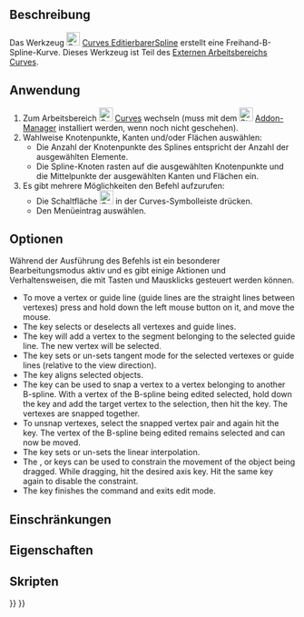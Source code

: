 <languages/>

<div class="mw-translate-fuzzy">
{{Docnav/de
|[[Curves_Line/de|Linie]]
|[[Curves_ExtendCurve/de|KurveVerlängern]]
|[[Curves_Workbench/de|Curves]]
|IconL=Curves_Line.svg
|IconR=Curves_ExtendCurve.svg
|IconC=Curves_workbench_icon.svg
}}
</div>

{{GuiCommand/de
|Name=Curves EditableSpline
|Name/de=Curves EditierbarerSpline
|MenuLocation=Curves → Freehand BSpline
|Workbenches=[[Curves_Workbench/de|Curves]]
}}

<span id="Description"></span>
==Beschreibung==

Das Werkzeug [[Image:Curves_EditableSpline.svg|24px]] [[Curves_EditableSpline|Curves EditierbarerSpline]] erstellt eine Freihand-B-Spline-Kurve. Dieses Werkzeug ist Teil des [[external workbenches/de|Externen Arbeitsbereichs]] [[Curves Workbench/de|Curves]].

<span id="Usage"></span>
==Anwendung==

# Zum Arbeitsbereich [[Image:Curves_workbench_icon.svg|24px]] [[Curves_Workbench/de|Curves]] wechseln (muss mit dem  [[Image:Std_AddonMgr.svg|24px]] [[Std_AddonMgr/de|Addon-Manager]] installiert werden, wenn noch nicht geschehen).
# Wahlweise Knotenpunkte, Kanten und/oder Flächen auswählen:
#* Die Anzahl der Knotenpunkte des Splines entspricht der Anzahl der ausgewählten Elemente.
#* Die Spline-Knoten rasten auf die ausgewählten Knotenpunkte und die Mittelpunkte der ausgewählten Kanten und Flächen ein.
# Es gibt mehrere Möglichkeiten den Befehl aufzurufen:
#* Die Schaltfläche [[Image:Curves_EditableSpline.svg|24px]] in der Curves-Symbolleiste drücken.
#* Den Menüeintrag {{MenuCommand|Curves → Freehand BSpline}} auswählen.

<span id="Options"></span>
==Optionen==

Während der Ausführung des Befehls ist ein besonderer Bearbeitungsmodus aktiv und es gibt einige Aktionen und Verhaltensweisen, die mit Tasten und Mausklicks gesteuert werden können.

* To move a vertex or guide line (guide lines are the straight lines between vertexes) press and hold down the left mouse button on it, and move the mouse.
* The {{KEY|A}} key selects or deselects all vertexes and guide lines.
* The {{KEY|I}} key will add a vertex to the segment belonging to the selected guide line. The new vertex will be selected.
* The {{KEY|T}} key sets or un-sets tangent mode for the selected vertexes or guide lines (relative to the view direction).
* The {{KEY|P}} key aligns selected objects.
* The {{KEY|S}} key can be used to snap a vertex to a vertex belonging to another B-spline. With a vertex of the B-spline being edited selected, hold down the {{KEY|Ctrl}} key and add the target vertex to the selection, then hit the {{KEY|S}} key. The vertexes are snapped together.
* To unsnap vertexes, select the snapped vertex pair and again hit the {{KEY|S}} key. The vertex of the B-spline being edited remains selected and can now be moved.
* The {{KEY|L}} key sets or un-sets the linear interpolation.
* The {{KEY|X}}, {{KEY|Y}} or {{KEY|Z}} keys can be used to constrain the movement of the object being dragged. While dragging, hit the desired axis key. Hit the same key again to disable the constraint.
* The {{KEY|Q}} key finishes the command and exits edit mode.

<span id="Limitations"></span>
==Einschränkungen==


<span id="Properties"></span>
==Eigenschaften==


<span id="Scripting"></span>
==Skripten==


<div class="mw-translate-fuzzy">
{{Docnav/de
|[[Curves_Line/de|Linie]]
|[[Curves_ExtendCurve/de|KurveVerlängern]]
|[[Curves_Workbench/de|Curves]]
|IconL=Curves_Line.svg
|IconR=Curves_ExtendCurve.svg
|IconC=Curves_workbench_icon.svg
}}
</div>

{{Curves Tools navi{{#translation:}}}}
{{Userdocnavi{{#translation:}}}}